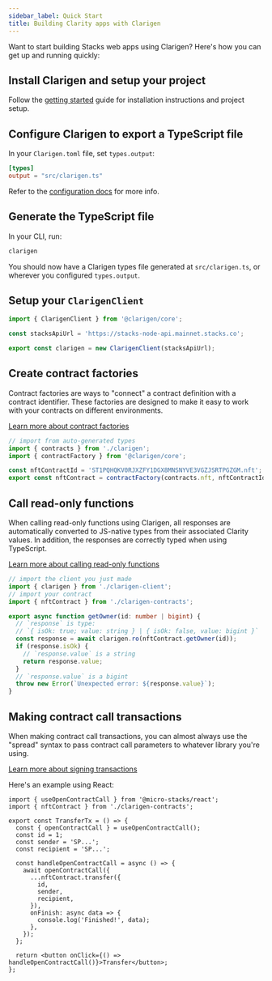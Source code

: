 ```yaml
---
sidebar_label: Quick Start
title: Building Clarity apps with Clarigen
---
```


Want to start building Stacks web apps using Clarigen? Here's how you can get up and running quickly:

## Install Clarigen and setup your project

Follow the [getting started](../getting-started) guide for installation instructions and project setup.

## Configure Clarigen to export a TypeScript file

In your `Clarigen.toml` file, set `types.output`:

```toml title="Clarigen.toml"
[types]
output = "src/clarigen.ts"
```

Refer to the [configuration docs](../configuration) for more info.

## Generate the TypeScript file

In your CLI, run:

```bash
clarigen
```

You should now have a Clarigen types file generated at `src/clarigen.ts`, or wherever you configured `types.output`.

## Setup your `ClarigenClient`

```ts title="src/clarigen-client.ts"
import { ClarigenClient } from '@clarigen/core';

const stacksApiUrl = 'https://stacks-node-api.mainnet.stacks.co';

export const clarigen = new ClarigenClient(stacksApiUrl);
```

## Create contract factories

Contract factories are ways to "connect" a contract definition with a contract identifier. These factories are designed to make it easy to work with your contracts on different environments.

[Learn more about contract factories](./factory)

```ts title="src/clarigen-contracts.ts"
// import from auto-generated types
import { contracts } from './clarigen';
import { contractFactory } from '@clarigen/core';

const nftContractId = 'ST1PQHQKV0RJXZFY1DGX8MNSNYVE3VGZJSRTPGZGM.nft';
export const nftContract = contractFactory(contracts.nft, nftContractId);
```

## Call read-only functions

When calling read-only functions using Clarigen, all responses are automatically converted to JS-native types from their associated Clarity values. In addition, the responses are correctly typed when using TypeScript.

[Learn more about calling read-only functions](./read-only-functions)

```ts
// import the client you just made
import { clarigen } from './clarigen-client';
// import your contract
import { nftContract } from './clarigen-contracts';

export async function getOwner(id: number | bigint) {
  // `response` is type:
  // `{ isOk: true; value: string } | { isOk: false, value: bigint }`
  const response = await clarigen.ro(nftContract.getOwner(id));
  if (response.isOk) {
    // `response.value` is a string
    return response.value;
  }
  // `response.value` is a bigint
  throw new Error(`Unexpected error: ${response.value}`);
}
```

## Making contract call transactions

When making contract call transactions, you can almost always use the "spread" syntax to pass contract call parameters to whatever library you're using.

[Learn more about signing transactions](./transactions)

Here's an example using React:

```tsx
import { useOpenContractCall } from '@micro-stacks/react';
import { nftContract } from './clarigen-contracts';

export const TransferTx = () => {
  const { openContractCall } = useOpenContractCall();
  const id = 1;
  const sender = 'SP...';
  const recipient = 'SP...';

  const handleOpenContractCall = async () => {
    await openContractCall({
      ...nftContract.transfer({
        id,
        sender,
        recipient,
      }),
      onFinish: async data => {
        console.log('Finished!', data);
      },
    });
  };

  return <button onClick={() => handleOpenContractCall()}>Transfer</button>;
};
```
